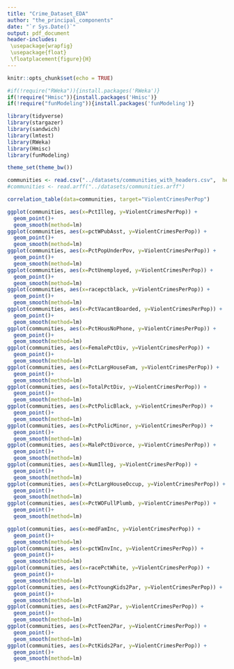 ```yaml
---
title: "Crime_Dataset_EDA"
author: "the_principal_components"
date: "`r Sys.Date()`"
output: pdf_document
header-includes:
 \usepackage{wrapfig}
 \usepackage{float}
 \floatplacement{figure}{H}
---
```


```r
knitr::opts_chunk$set(echo = TRUE)
```

```r
#if(!require("RWeka")){install.packages('RWeka')}
if(!require("Hmisc")){install.packages('Hmisc')}
if(!require("funModeling")){install.packages('funModeling')}
```
```r

library(tidyverse) 
library(stargazer)
library(sandwich)
library(lmtest)
library(RWeka)
library(Hmisc)
library(funModeling)

theme_set(theme_bw())
```

```r
communities <- read.csv("../datasets/communities_with_headers.csv",  header = TRUE)
#communities <- read.arff("../datasets/communities.arff")
```

```r
correlation_table(data=communities, target="ViolentCrimesPerPop")
```

```r
ggplot(communities, aes(x=PctIlleg, y=ViolentCrimesPerPop)) + 
  geom_point()+
  geom_smooth(method=lm)
ggplot(communities, aes(x=pctWPubAsst, y=ViolentCrimesPerPop)) +
  geom_point()+
  geom_smooth(method=lm)
ggplot(communities, aes(x=PctPopUnderPov, y=ViolentCrimesPerPop)) +
  geom_point()+
  geom_smooth(method=lm)
ggplot(communities, aes(x=PctUnemployed, y=ViolentCrimesPerPop)) +
  geom_point()+
  geom_smooth(method=lm)
ggplot(communities, aes(x=racepctblack, y=ViolentCrimesPerPop)) +
  geom_point()+
  geom_smooth(method=lm)
ggplot(communities, aes(x=PctVacantBoarded, y=ViolentCrimesPerPop)) +
  geom_point()+
  geom_smooth(method=lm)
ggplot(communities, aes(x=PctHousNoPhone, y=ViolentCrimesPerPop)) +
  geom_point()+
  geom_smooth(method=lm)
ggplot(communities, aes(x=FemalePctDiv, y=ViolentCrimesPerPop)) +
  geom_point()+
  geom_smooth(method=lm)
ggplot(communities, aes(x=PctLargHouseFam, y=ViolentCrimesPerPop)) +
  geom_point()+
  geom_smooth(method=lm)
ggplot(communities, aes(x=TotalPctDiv, y=ViolentCrimesPerPop)) +
  geom_point()+
  geom_smooth(method=lm)
ggplot(communities, aes(x=PctPolicBlack, y=ViolentCrimesPerPop)) +
  geom_point()+
  geom_smooth(method=lm)
ggplot(communities, aes(x=PctPolicMinor, y=ViolentCrimesPerPop)) +
  geom_point()+
  geom_smooth(method=lm)
ggplot(communities, aes(x=MalePctDivorce, y=ViolentCrimesPerPop)) +
  geom_point()+
  geom_smooth(method=lm)
ggplot(communities, aes(x=NumIlleg, y=ViolentCrimesPerPop)) +
  geom_point()+
  geom_smooth(method=lm)
ggplot(communities, aes(x=PctLargHouseOccup, y=ViolentCrimesPerPop)) +
  geom_point()+
  geom_smooth(method=lm)
ggplot(communities, aes(x=PctWOFullPlumb, y=ViolentCrimesPerPop)) +
  geom_point()+
  geom_smooth(method=lm)
```
```r
ggplot(communities, aes(x=medFamInc, y=ViolentCrimesPerPop)) + 
  geom_point()+
  geom_smooth(method=lm)
ggplot(communities, aes(x=pctWInvInc, y=ViolentCrimesPerPop)) +
  geom_point()+
  geom_smooth(method=lm)
ggplot(communities, aes(x=racePctWhite, y=ViolentCrimesPerPop)) +
  geom_point()+
  geom_smooth(method=lm)
ggplot(communities, aes(x=PctYoungKids2Par, y=ViolentCrimesPerPop)) +
  geom_point()+
  geom_smooth(method=lm)
ggplot(communities, aes(x=PctFam2Par, y=ViolentCrimesPerPop)) +
  geom_point()+
  geom_smooth(method=lm)
ggplot(communities, aes(x=PctTeen2Par, y=ViolentCrimesPerPop)) +
  geom_point()+
  geom_smooth(method=lm)
ggplot(communities, aes(x=PctKids2Par, y=ViolentCrimesPerPop)) +
  geom_point()+
  geom_smooth(method=lm)
```